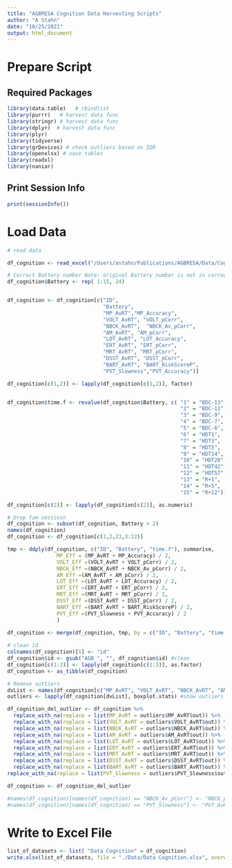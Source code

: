 ```yaml
---
title: "AGBRESA Cognition Data Harvesting Scripts"
author: "A Stahn"
date: "10/25/2021"
output: html_document
---
```


# Prepare Script
## Required Packages
```r
library(data.table)   # rbindlist
library(purrr)   # harvest data func
library(stringr) # harvest data func
library(dplyr)  # harvest data func
library(plyr)
library(tidyverse)
library(grDevices) # check outliers based on IQR
library(openxlsx) # save tables
library(readxl)
library(naniar)
```
## Print Session Info
```r
print(sessionInfo())
```
# Load Data
```r
# read data

df_cognition <- read_excel("/Users/astahn/Publications/AGBRESA/Data/Cognition/AGBRESA Cognition Data Matrices.xlsx", sheet = "Matrix_AGBRESA_C_S")

# Correct Battery number Note: original Battery number is not in correct order becauase battery order didnt seem tobe followed in some cases
df_cognition$Battery <- rep( 1:15, 24)


df_cognition <- df_cognition[c("ID", 
                               "Battery",
                               "MP_AvRT","MP_Accuracy",
                               "VOLT_AvRT", "VOLT_pCorr",
                               "NBCK_AvRT",  "NBCK_Av_pCorr", 
                               "AM_AvRT", "AM_pCorr",
                               "LOT_AvRT", "LOT_Accuracy",
                               "ERT_AvRT", "ERT_pCorr",
                               "MRT_AvRT", "MRT_pCorr",
                               "DSST_AvRT", "DSST_pCorr",
                               "BART_AvRT", "BART_RiskScoreP",
                               "PVT_Slowness","PVT_Accuracy")]

df_cognition[c(1,2)] <- lapply(df_cognition[c(1,2)], factor)


df_cognition$time.f <- revalue(df_cognition$Battery, c( "1" = "BDC-13",
                                                        "2" = "BDC-11",
                                                        "3" = "BDC-9",
                                                        "4" = "BDC-7",
                                                        "5" = "BDC-6", 
                                                        "6" = "HDT1", 
                                                        "7" = "HDT3", 
                                                        "8" = "HDT5", 
                                                        "9" = "HDT14",
                                                        "10" = "HDT28",
                                                        "11" = "HDT42",
                                                        "12" = "HDT57",
                                                        "13" = "R+1",
                                                        "14" = "R+5",
                                                        "15" = "R+12")) #relabel time.f

df_cognition[c(2)] <- lapply(df_cognition[c(2)], as.numeric)

# Drop fam sessiosn
df_cognition <- subset(df_cognition, Battery > 2)
names(df_cognition)
df_cognition <- df_cognition[c(1,2,23,3:22)]

tmp <- ddply(df_cognition, c("ID", "Battery", "time.f"), summarise,
                MP_Eff = (MP_AvRT + MP_Accuracy) / 2,
                VOLT_Eff =(VOLT_AvRT + VOLT_pCorr) / 2,
                NBCK_Eff =(NBCK_AvRT + NBCK_Av_pCorr) / 2,
                AM_Eff =(AM_AvRT + AM_pCorr) / 2,
                LOT_Eff =(LOT_AvRT + LOT_Accuracy) / 2,
                ERT_Eff =(ERT_AvRT + ERT_pCorr) / 2,
                MRT_Eff =(MRT_AvRT + MRT_pCorr) / 2,
                DSST_Eff =(DSST_AvRT + DSST_pCorr) / 2,
                BART_Eff =(BART_AvRT + BART_RiskScoreP) / 2,
                PVT_Eff =(PVT_Slowness + PVT_Accuracy) / 2
                )
                
df_cognition <- merge(df_cognition, tmp, by = c("ID", "Battery", "time.f"))            

# clean id
colnames(df_cognition)[1] <- "id"
df_cognition$id <- gsub("AGB_", "", df_cognition$id) #clean
df_cognition[c(1:3)] <- lapply(df_cognition[c(1:3)], as.factor)
df_cognition <- as_tibble(df_cognition)

# Remove outliers 
dvList <- names(df_cognition[c("MP_AvRT", "VOLT_AvRT", "NBCK_AvRT", "AM_AvRT", "LOT_AvRT", "ERT_AvRT", "MRT_AvRT", "DSST_AvRT", "BART_AvRT", "PVT_Slowness")])
outliers <- lapply(df_cognition[dvList], boxplot.stats) #show outliers

df_cognition_del_outlier <- df_cognition %>% 
  replace_with_na(replace = list(MP_AvRT = outliers$MP_AvRT$out)) %>% 
  replace_with_na(replace = list(VOLT_AvRT = outliers$VOLT_AvRT$out)) %>% 
  replace_with_na(replace = list(NBCK_AvRT = outliers$NBCK_AvRT$out)) %>% 
  replace_with_na(replace = list(AM_AvRT = outliers$AM_AvRT$out)) %>% 
  replace_with_na(replace = list(LOT_AvRT = outliers$LOT_AvRT$out)) %>% 
  replace_with_na(replace = list(ERT_AvRT = outliers$ERT_AvRT$out)) %>% 
  replace_with_na(replace = list(MRT_AvRT = outliers$MRT_AvRT$out)) %>% 
  replace_with_na(replace = list(DSST_AvRT = outliers$DSST_AvRT$out)) %>%
  replace_with_na(replace = list(BART_AvRT = outliers$BART_AvRT$out)) %>%
replace_with_na(replace = list(PVT_Slowness = outliers$PVT_Slowness$out))

df_cognition <- df_cognition_del_outlier

#names(df_cognition)[names(df_cognition) == "NBCK_Av_pCorr"] <- "NBCK_pCorr"
#names(df_cognition)[names(df_cognition) == "PVT_Slowness"] <- "PVT_AvRT"

```
# Write to Excel File
```r
list_of_datasets <- list( "Data Cognition" = df_cognition)
write.xlsx(list_of_datasets, file = "./Data/Data Cognition.xlsx", overwrite = TRUE)
```

